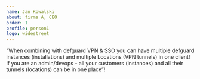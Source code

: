 ```yaml
---
name: Jan Kowalski
about: firma A, CEO
order: 1
profile: person1
logo: widestreet
---
```

“When combining with defguard VPN & SSO you can have multiple defguard instances (installations) and multiple Locations (VPN tunnels) in one client! If you are an admin/devops - all your customers (instances) and all their tunnels (locations) can be in one place”!